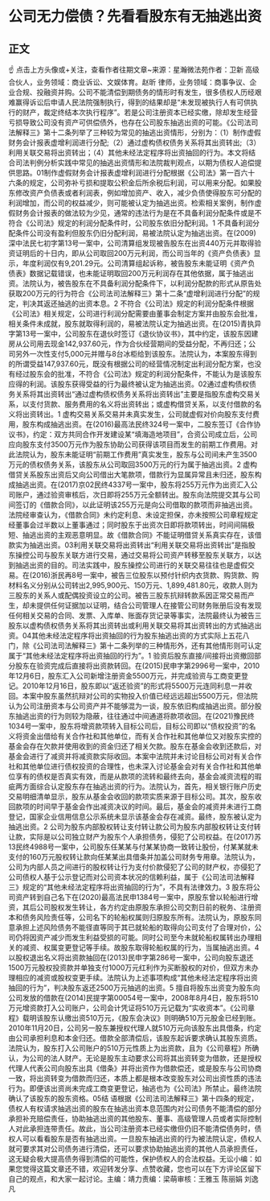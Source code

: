 # 公司无力偿债？先看看股东有无抽逃出资
## 正文
☝ 点击上方头像或+关注，查看作者往期文章~来源：星瀚微法苑作者：卫新 高级合伙人，业务领域：商业诉讼、文娱体育。赵昕 律师，业务领域：商事争议、企业合规、投融资并购。公司不能清偿到期债务的情形时有发生，很多债权人历经艰难赢得诉讼后申请人民法院强制执行，得到的结果却是“未发现被执行人有可供执行的财产，裁定终结本次执行程序”。若是公司注册资本已经实缴，除却发生经营亏损导致公司没有资产可供偿债外，也存在公司股东抽逃出资的可能。《公司法司法解释三》第十二条列举了三种较为常见的抽逃出资情形，分别为：（1）制作虚假财务会计报表虚增利润进行分配;（2）通过虚构债权债务关系将其出资转出;（3）利用关联交易将出资转出；（4）其他未经法定程序将出资抽回的行为。本文将结合司法判例分析实践中常见的抽逃出资情形和法院裁判观点，以期为债权人追偿提供思路。01制作虚假财务会计报表虚增利润进行分配根据《公司法》第一百六十六条的规定，公司弥补亏损和提取公积金后所余税后利润，可以用来分配。如果股东修改资产负债表或者利润表，例如增加资产、收入，减少负债使得股东可分配的利润增加，而公司的权益减少，则可能被认定为抽逃出资。检索相关案例，制作虚假财务会计报表的做法较为少见，通常的违法行为是在不具备利润分配条件或是不符合《公司法》规定的利润分配条件时，公司股东依旧分配利润。1 不具备利润分配条件公司没有盈利但股东仍旧分配利润，易被法院认定为抽逃出资。在(2009)深中法民七初字第13号一案中，公司清算组发现被告股东在出资440万元并取得验资证明后的十日内，即从公司取回200万元利润，而公司当年的《资产负债表》显示，年度利润仅有9,201.29元。公司清算组起诉称，被告股东未能证明《资产负债表》数据记载错误，也未能证明取回200万元利润存在其他依据，属于抽逃出资。法院认为，被告股东在不具备利润分配条件下，以利润分配款的形式从原告处获取200万元的行为符合《公司法司法解释三》第十二条“虚增利润进行分配”的规定，判决其返还抽逃的出资本息。2 不符合《公司法》规定的利润分配条件根据《公司法》相关规定，公司进行利润分配需要由董事会制定方案并由股东会批准，相关条件未成就，股东就取得利润的，易被法院认定为抽逃出资。在(2015)青执异字第13号一案中，公司股东在退伙时签订《退伙协议书》，其中约定，该股东因建房从公司用去现金142,937.60元，作为合伙经营期间的受益分配，不再归还；公司另外一次性支付5,000元并赠与8台冰柜给到该股东。法院认为，本案股东得到的所谓受益147,937.60元，既没有根据公司的经营情况制定出利润分配方案，也没有经过股东会的批准，不符合《公司法》规定的利润分配条件，不能认为是该股东应得的利润。该股东获得受益的行为最终被认定为抽逃出资。02通过虚构债权债务关系将其出资转出“通过虚构债权债务关系将出资转出”主要是指股东虚构交易关系，以支付货款、服务费用的名义将出资转出；或虚构借贷关系，以支付借款的名义将出资转出。1 虚构交易关系交易并未真实发生，公司就虚假对价向股东支付费用，股东构成抽逃出资。在(2016)最高法民终324号一案中，二股东签订《合作协议书》，约定：双方共同合作开发建设某“填海造地项目”，合资公司成立后，公司应向股东支付3500万元作为股东协助公司获得该项目而发生的前期工作费用。对此法院认为，股东未能证明“前期工作费用”真实发生，股东与公司间未产生3500万元的债权债务关系，该股东从公司取回3500万元的行为属于抽逃出资。2 虚构借贷关系股东出资后又向公司借出大笔款项，借款行为显属异常且未归还，股东构成抽逃出资。在(2017)京02民终4337号一案中，股东将255万元作为出资汇入公司账户，通过验资审核后，次日即将255万元全额转出。股东向法院提交其与公司间签订的《借款合同》，以此证明该255万元是向公司借取的款项而非抽逃出资。法院经审查认为，《借款合同》未约定利息、未设定担保，亦未按照公司章程规定经董事会过半数以上董事通过；同时股东于出资次日即将款项转出，时间间隔极短、抽逃出资的主观恶意明显。故《借款合同》不能证明借贷关系真实存在，该借款实为抽逃出资。03利用关联交易将出资转出“利用关联交易将出资转出”是指股东操控公司与股东关联方进行交易，通过交易将公司资产转移至股东关联方，以达到抽逃出资的目的。司法实践中，股东操控公司进行的关联交易往往也是虚假交易。在(2016)浙民再8号一案中，被告三位股东以预付针织内衣货款、购货款、购材料名义分别从公司转出2,995,900元、150万元、1,899,481.80元，收款人则为三股东的关系人或配偶投资设立的公司。被告三股东抗辩转款系因正常交易而产生，却未提供任何证据加以证明，结合公司管理人在接管公司财务账册后没有发现任何相关交易的合同、发票、入库单、账面存货记录等事实，法院最终认为被告三股东以虚构债权债务关系将其出资转出或利用关联交易将其出资转出的方式抽逃出资。04其他未经法定程序将出资抽回的行为股东抽逃出资的方式实际上五花八门，除《公司法司法解释三》第十二条列举的三种情形外，还有其他情形则可认定属于“其他未经法定程序将出资抽回的行为”。1 验资后股东直接/间接将出资撤回部分股东在验资完成后直接将出资款转回。在(2015)民申字第2996号一案中，2010年12月6日，股东汇入公司新增注册资金5500万元，并完成验资与工商变更登记。2010年12月16日，股东即以“返还验资”的形式将5500万元连同利息一并收回。本案中股东虽然抗辩对公司的实物投入价值已经远远超出5500万元，但法院认为公司注册资本与公司资产并不能够混为一谈，股东依旧构成抽逃出资。部分股东抽逃出资的行为则较为隐蔽，往往通过中间通道将款项收回。在(2021)豫民终1034号一案中，股东将增资款项转入目标公司后，目标公司即以“债权投资”的名义将资金出借给有关合作社和其他单位，而有关合作社和其他单位又对股东实控的基金会存在欠款并使用收到的资金归还了相关欠款。股东在基金会收到还款后，对基金会进行了减资并将减资款实际收回。本案中法院并未讨论目标公司对有关合作社和其他单位进行债权投资的合理性，也未深入讨论基金会对有关合作社和其他单位享有的债权是否真实有效，而是从款项的流转和最终去向，基金会减资流程的瑕疵两方面综合认定股东存在抽逃出资的行为。法院认为，首先，相关银行账户历史交易明细清单显示，股东从基金会收回的款项实质来源于目标公司。其次，股东收回款项的时间早于基金会作出减资决议的时间。最后，基金会的减资并未进行工商登记，国家企业信用信息公示系统未显示该基金会存在减资。最终，股东被认定为抽逃出资。2 公司为股东内部股权转让支付转让款公司为股东内部股权转让支付转让款，实际是以公司独立财产为股东个人承担债务，侵犯了公司权益。在(2017)苏13民终4988号一案中，公司股东任某某与付某某协商一致转让股份，付某某就未支付的160万元股权转让款向任某某出具借条并加盖公司财务专用章。法院认为，公司为内部人员之间进行的股权转让行为支付价款侵犯了公司的财产权，亦侵犯了公司债权人基于公示登记而对公司资本状况的信赖利益，属于《公司法司法解释三》规定的“其他未经法定程序将出资抽回的行为”，不具有法律效力。3 股东将公司资产转到自己名下在(2020)最高法民申1384号一案中，原股东曾以轮船进行增资，其后公司股权发生转让，各方约定由原股东承担公司交割日前的税务、注册资本和债务风险责任等，公司名下的轮船权属则归原股东所有。法院认为，原股东同意承担上述风险债务不能径直等同于其已就轮船的取得向公司支付了合理对价，公司仍将因资产减少而发生利益受损的可能。同时公司至今未就轮船权属转出办理相关的减资、权属变更登记等手续。故股东取得轮船权属的行为，当属抽逃出资。4 以股权退出名义将出资款抽回在(2013)民申字第286号一案中，公司向股东退还1500万元股权投资款并单独支付1000万元红利作为买断股权的对价，但双方未办理相应的减资或股权变更手续。法院认为上述事项构成“其他未经法定程序将出资抽回的行为”，判决股东返还2500万元抽逃的出资。5 擅自将股东出资变为股东向公司发放的借款在(2014)民提字第00054号一案中，2008年8月4日，股东将510万元增资款打入公司账户，公司会计凭证将510万元记载为“实收资本”。《公司章程》载明该股东认缴出资510万元，《股东会决议》则明确510万元股金已经到账。2010年11月20日，公司另一股东兼授权代理人就510万元向该股东出具借条，约定由公司承担利息和本金归还。借款全部清偿后，该股东起诉要求确认其股东资质。法院认为，股东打入公司账户的510万元性质上为出资款，且为《公司章程》所确认，为公司的法人财产。无论是股东主动要求公司将其出资转变为借款，还是授权代理人代表公司向股东出具《借条》并将出资作为借款偿还，或是股东与公司协商一致，将出资转变为借款而归还，本质上都是根本改变股东对公司出资性质的违法行为。即便该出资尚未完成工商变更登记，抽逃也为《公司法》所禁止。最终法院确认了该股东的股东资格。05结 语根据《公司法司法解释三》第十四条的规定，债权人有权请求抽逃出资的股东在抽逃出资本息范围内对公司债务不能清偿的部分承担补充赔偿责任，协助抽逃出资的其他股东、董事、高级管理人员或者实际控制人对此承担连带责任。故此，当公司注册资本已经实缴但仍旧不能清偿债务时，债权人可以看看股东是否有抽逃出资。一旦股东抽逃出资的行为被法院认定，债权人就可要求其对公司债务进行清偿，还可以要求协助抽逃出资的其他人员承担责任，这无疑会极大提高债务得到清偿的可能性，保护债权人的合法权益。无讼小编：如果您觉得这篇文章还不错，欢迎转发分享、点赞收藏，您也可以在下方评论区留下自己的观点，和大家一起讨论。主编：靖力责编：梁萌审核：王雅玉 陈丽娟 刘逸凡